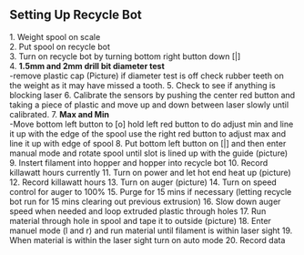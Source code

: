 ==Setting Up Recycle Bot==
1. Weight spool on scale<br />
2. Put spool on recycle bot<br />
3. Turn on recycle bot by turning bottom right button down [|]<br />
4. '''1.5mm and 2mm drill bit diameter test'''<br />
-remove plastic cap (Picture) if diameter test is off check rubber teeth on the weight as it may have missed a tooth.
5. Check to see if anything is blocking laser
6. Calibrate the sensors by pushing the center red button and taking a piece of plastic and move up and down between laser slowly until calibrated.
7. '''Max and Min'''<br />
-Move bottom left button to [o] hold left red button to do adjust min and line it up with the edge of the spool use the right red button to adjust max and line it up with edge of spool
8.  Put bottom left button on [|] and then enter manual mode and rotate spool until slot is lined up with the guide (picture)
9.  Instert filament into hopper and hopper into recycle bot
10. Record killawatt hours currently
11. Turn on power and let hot end heat up (picture)
12. Record killawatt hours
13. Turn on auger (picture)
14. Turn on speed control for auger to 100%
15. Purge for 15 mins if necessary (letting recycle bot run for 15 mins clearing out previous extrusion)
16. Slow down auger speed when needed and loop extruded plastic through holes 
17. Run material through hole in spool and tape it to outside (picture)
18. Enter manuel mode (l and r) and run material until filament is within laser sight 
19. When material is within the laser sight turn on auto mode
20. Record data